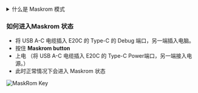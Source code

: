 
<details>
  <summary>什么是 Maskrom 模式</summary>

  Maskrom模式，也称为Loader模式，是一种特殊的启动模式，一般用于恢复或维修有问题的设备。这种模式允许用户直接与设备的硬件进行交互，而不需要经过操作系统。在Maskrom模式下，用户可以通过电脑或其他设备与设备进行通信，并执行一系列命令来解决设备的问题。


    # MacOS 端:

    执行 lsusb 后的结果
    Output:Bus 000 Device 004: ID 2207:350b Fuzhou Rockchip Electronics Co., Ltd. Composite Device

    # Linux 端:

    执行 lsusb 后的结果
    Output:Bus 001 Device 030: ID 2207:350b Fuzhou Rockchip Electronics Company

    # Windows 端:

    打开 RKDevTool，就会看到设备处于 Found One MASKROM Device（找到一个 MASKROM 设备）状态。
    
</details>

### 如何进入Maskrom 状态

- 将 USB A-C 电缆插入 E20C 的 Type-C 的 Debug 端口，另一端插入电脑。
- 按住 **Maskrom button**
- 上电 （将 USB A-C 电缆插入 E20C 的 Type-C Power端口，另一端接入电源。）
- 此时正常情况下会进入 Maskrom 状态

![MaskRom Key](/img/e/e20c/radxa-e20c-hardware-overview.webp)
